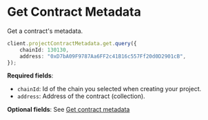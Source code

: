 # Get Contract Metadata

Get a contract's metadata.

```typescript
client.projectContractMetadata.get.query({
    chainId: 130130,
    address: "0xD7bA09F9787Aa6FF2c41B16c557Ff20d0D2901cB",
});
```

**Required fields**:

-   `chainId`: Id of the chain you selected when creating your project.
-   `address`: Address of the contract (collection).

**Optional fields**: See [Get contract metadata](ref:metadata-contract)
